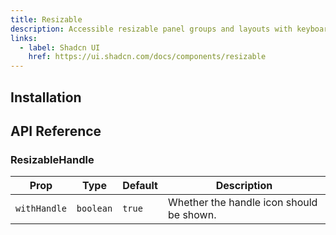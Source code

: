 ```yaml
---
title: Resizable
description: Accessible resizable panel groups and layouts with keyboard support.
links:
  - label: Shadcn UI
    href: https://ui.shadcn.com/docs/components/resizable
---
```


<ComponentPreview name="resizable/demo" />

## Installation

<Installation packages="@notion-kit/shadcn" registryName="notion-ui" />

## API Reference

### ResizableHandle

| Prop         | Type      | Default | Description                              |
| ------------ | --------- | ------- | ---------------------------------------- |
| `withHandle` | `boolean` | `true`  | Whether the handle icon should be shown. |
